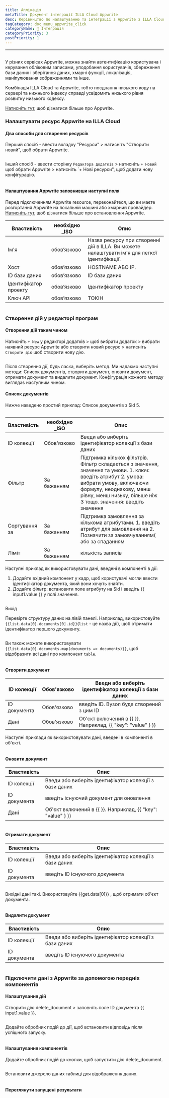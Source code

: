 ```yaml
---
title: Аплікація
metaTitle: Документ інтеграції ILLA Cloud Appwrite
desc: Керівництво по налаштуванню та інтеграції з Appwrite з ILLA Cloud
tagCategory: doc_menu_appwrite_click
categoryName: 🔨 Інтеграція
categoryPriority: 3
postPriority: 1
---
```


* * *

## <h2 hidden>База даних Appwrite</h2>

У різних сервісах Appwrite, можна знайти автентифікацію користувача і керування обліковим записами, уподобання користувачів, збереження бази даних і зберігання даних, хмарні функції, локалізація, маніпулювання зображеннями та інше. 

Комбінація ILLA Cloud та Appwrite, тобто поєднання низького коду на сервері та нижнього індексу справді усвідомить низького рівня розвитку низького кодексу.

[Натисніть тут](https://appwrite.io/), щоб дізнатися більше про Appwrite.

### Налаштувати ресурс Appwrite на ILLA Cloud

#### Два способи для створення ресурсів

Перший спосіб - ввести вкладку "Ресурси" > натисніть "Створити новий", щоб обрати Appwrite. 

<img src='https://cdn.illacloud.com/official-website/img/docs/assemble/appwrite1.png' alt="" />

Інший спосіб - ввести сторінку `Редактора додатків` > натисніть `+ Новий` щоб обрати Appwrite > натисніть \`+ Нові ресурси", щоб додати нову конфігурацію. 

<img src='https://cdn.illacloud.com/official-website/img/docs/assemble/appwrite2.png' alt="" />

#### Налаштування Appwrite заповнивши наступні поля

Перед підключенням Appwrite resource, переконайтеся, що ви маєте розгортання Appwrite на локальній машині або хмарний провайдер. [Натисніть тут](https://appwrite.io/docs/installation), щоб дізнатися більше про встановлення Appwrite. 

| Властивість           | необхідно \_ISO | Опис                                                                                          |
| --------------------- | --------------- | --------------------------------------------------------------------------------------------- |
| Ім'я                  | обов’язково     | Назва ресурсу при створенні дій в ILLA. Ви можете налаштувати ім'я для легкої ідентифікації.  |
| Хост                  | обов’язково     | HOSTNAME АБО IP.                                                                              |
| ID бази даних         | обов’язково     | ID бази даних                                                                                 |
| Ідентифікатор проекту | обов’язково     | Ідентифікатор проекту                                                                         |
| Ключ API              | обов’язково     | ТОКІН                                                                                         |

<img src='https://cdn.illacloud.com/official-website/img/docs/assemble/appwrite3.png' alt="" />

### Створення дій у редакторі програм

#### Створення дій таким чином

Натисніть `+ New` у редакторі додатків > щоб вибрати додаток > вибрати наявний ресурс Appwrite або створити новий ресурс > натисніть `Створити дію` щоб створити нову дію. 

<img src='https://cdn.illacloud.com/official-website/img/docs/assemble/appwrite4.png' alt="" />

Після створення дії, будь ласка, виберіть метод. Ми надаємо наступні методи: Список документів, створити документ, оновити документ, отримати документ та видалити документ. Конфігурація кожного методу виглядає наступним чином. 

#### Список документів

Нижче наведено простий приклад: Список документів з $id 5. 

<img src='https://cdn.illacloud.com/official-website/img/docs/assemble/appwrite5.png' alt="" />

| Властивість   | необхідно \_ISO | Опис                                                                                                                                                                                                                                  |
| ------------- | --------------- | ------------------------------------------------------------------------------------------------------------------------------------------------------------------------------------------------------------------------------------- |
| ID колекції   | Обов'язково     | Введи або виберіть ідентифікатор колекції з бази даних                                                                                                                                                                                |
| Фільтр        | За бажанням     | Підтримка кількох фільтрів. Фільтр складається з значення, значення та умови. 1. ключ: введіть атрибут 2. умова: вибрати умову, включаючи формулу, неоднакову, менш рівну, менш низьку, більше ніж 3 тощо. значення: введіть значення |
| Сортування за | За бажанням     | Підтримка замовлення за кількома атрибутами. 1. введіть атрибут для замовлення на 2. Позначити за замовчуванням( або за спаданням                                                                                                     |
| Ліміт         | За бажанням     | кількість записів                                                                                                                                                                                                                     |

Наступні приклад як використовувати дані, введені в компоненті в дії:

1.  Додайте вхідний компонент у кадр, щоб користувачі могли ввести ідентифікатор документа, який вони хочуть знайти.  
2.  Додайте фільтр: встановити поле атрибуту на $id і введіть {{ input1.value }} у полі значення. 

<img src='https://cdn.illacloud.com/official-website/img/docs/assemble/appwrite6.png' alt="" />

Вихід

Перевірте структуру даних на лівій панелі. Наприклад, використовуйте `{{list.data[0].documents[0].id}}`(`list` - це назва дії), щоб отримати ідентифікатор першого документу. 

<img src='https://cdn.illacloud.com/official-website/img/docs/assemble/appwrite7.png' alt="" />

Ви також можете використовувати `{{list.data[0].documents.map(documents => documents)}}`, щоб відобразити всі дані про компонент `table`. 

<img src='https://cdn.illacloud.com/official-website/img/docs/assemble/appwrite8.png' alt="" />

#### Створити документ

| ID колекції  | Обов'язково | Введи або виберіть ідентифікатор колекції з бази даних      |
| ------------ | ----------- | ----------------------------------------------------------- |
| ID документа | Обов'язково | введіть ID. Вузол буде створений з цим ID                   |
| Дані         | Обов'язково | Об'єкт включений в {{ }}. Наприклад, {{ "key": "value" } }} |

Наступні приклади як використовувати дані, введені в компоненті в об'єкті. 

<img src='https://cdn.illacloud.com/official-website/img/docs/assemble/appwrite9.png' alt="" />

#### Оновити документ

| Властивість  | Опис                                                        |
| ------------ | ----------------------------------------------------------- |
| ID колекції  | Введи або виберіть ідентифікатор колекції з бази даних      |
| ID документа | введіть існуючий документ для оновлення                     |
| Дані         | Об'єкт включений в {{ }}. Наприклад, {{ "key": "value" } }} |

<img src='https://cdn.illacloud.com/official-website/img/docs/assemble/appwrite10.png' alt="" />

#### Отримати документ

| Властивість  | Опис                                                   |
| ------------ | ------------------------------------------------------ |
| ID колекції  | Введи або виберіть ідентифікатор колекції з бази даних |
| ID документа | введіть ID існуючого документа                         |

<img src='https://cdn.illacloud.com/official-website/img/docs/assemble/appwrite11.png' alt="" />

Вихідні дані такі. Використовуйте {{get.data[0]}} , щоб отримати об'єкт документа.

<img src='https://cdn.illacloud.com/official-website/img/docs/assemble/appwrite12.png' alt="" />

#### Видалити документ

| Властивість  | Опис                                                   |
| ------------ | ------------------------------------------------------ |
| ID колекції  | Введи або виберіть ідентифікатор колекції з бази даних |
| ID документа | введіть ID існуючого документа                         |

<img src='https://cdn.illacloud.com/official-website/img/docs/assemble/appwrite13.png' alt="" />

### Підключити дані з Appwrite за допомогою передніх компонентів

#### Налаштування дій

Створити дію delete_document > заповніть поле ID документа {{ input1.value }}. 

<img src='https://cdn.illacloud.com/official-website/img/docs/assemble/appwrite14.png' alt="" />

Додайте обробник подій до дії, щоб встановити відповідь після успішного запуску. 

<img src='https://cdn.illacloud.com/official-website/img/docs/assemble/appwrite15.png' alt="" />

#### Налаштування компонентів

Додайте обробник подій до кнопки, щоб запустити дію delete_document. 

<img src='https://cdn.illacloud.com/official-website/img/docs/assemble/appwrite16.png' alt="" />

Встановити джерело даних таблиці для відображення даних. 

<img src='https://cdn.illacloud.com/official-website/img/docs/assemble/appwrite17.png' alt="" />

#### Переглянути запущені результати

<img src='https://cdn.illacloud.com/official-website/img/docs/assemble/appwrite18.gif' alt="" />
